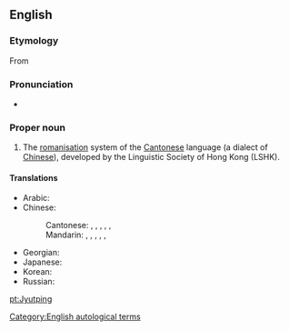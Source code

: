 ==English==
{{wikipedia}}

===Etymology===
From {{etyl|yue|en}} {{term|粤語拼音|粤(語)拼(音)|tr=jyut<sup>6</sup> (jyu<sup>5</sup>) ping<sup>3</sup> (jam<sup>1</sup>)|lang=yue|sc=Hans}}

===Pronunciation===
* {{IPA|/jut pʰɪŋ/|lang=en}}

===Proper noun===
{{en-proper noun}}

# The [[romanisation]] system of the [[Cantonese]] language (a dialect of [[Chinese]]), developed by the Linguistic Society of Hong Kong (LSHK).

====Translations====
{{trans-top|romanisation system}}
* Arabic: {{t|ar|يتبنغ|m|tr=yutbingh}}
* Chinese:
*: Cantonese: {{t|yue|粵語拼音}}, {{t|yue|粤语拼音|tr=jyut6jyu5 ping3jam1}}, {{t|yue|粵拼}}, {{t|yue|粤拼|tr=jyut6 ping3}}, {{t|yue|香港語言學學會粵語拼音方案}}, {{t|yue|香港语言学学会粤语拼音方案|tr=hoeng1gong2 jyu5jin4hok6 hok6wui6 jyut6jyu5 ping3jam1 fong1on3}}
*: Mandarin: {{t|cmn|粵語拼音}}, {{t|cmn|粤语拼音|tr=yuèyǔ pīnyīn}}, {{t|cmn|粵拼}}, {{t|cmn|粤拼|tr=yuèpīn}}, {{t|cmn|香港語言學學會粵語拼音方案}}, {{t|cmn|香港語言學學會粵語拼音方案|tr=xiānggǎng yǔyánxué xuéhuì yuèyǔ pīnyīn fāng'àn}}
{{trans-mid}}
* Georgian: {{t-needed|ka}}
* Japanese: {{t|ja|粤ピン|tr=etsu-pin}}
* Korean: {{t|ko|월병|sc=Hang}}
* Russian: {{t|ru|ютпхин|m|tr=jutpxín}}
{{trans-bottom}}

[[Category:English autological terms]]

[[pt:Jyutping]]